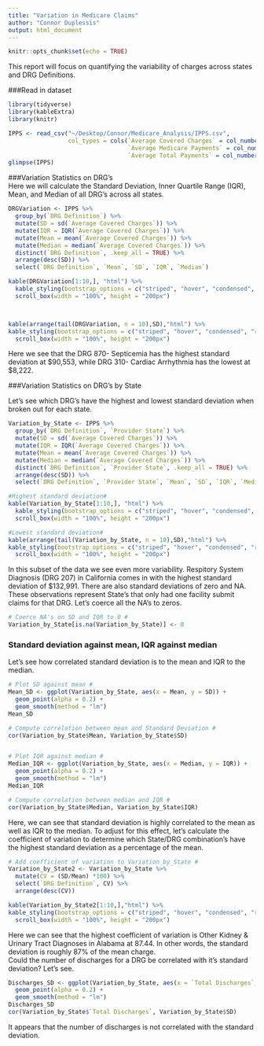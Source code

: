 ```yaml
---
title: "Variation in Medicare Claims"
author: "Connor Duplessis"
output: html_document
---
```


```r
knitr::opts_chunk$set(echo = TRUE)
```


This report will focus on quantifying the variability of charges across states and DRG Definitions.

###Read in dataset

```r
library(tidyverse)
library(kableExtra)
library(knitr)

IPPS <- read_csv("~/Desktop/Connor/Medicare_Analysis/IPPS.csv", 
                 col_types = cols(`Average Covered Charges` = col_number(), 
                                  `Average Medicare Payments` = col_number(), 
                                  `Average Total Payments` = col_number()))
glimpse(IPPS)
```

###Variation Statistics on DRG's  
Here we will calculate the Standard Deviation, Inner Quartile Range (IQR), Mean, and Median of all DRG's across all states.

```r
DRGVariation <- IPPS %>%
  group_by(`DRG Definition`) %>%
  mutate(SD = sd(`Average Covered Charges`)) %>%
  mutate(IQR = IQR(`Average Covered Charges`)) %>%
  mutate(Mean = mean(`Average Covered Charges`)) %>%
  mutate(Median = median(`Average Covered Charges`)) %>%
  distinct(`DRG Definition`, .keep_all = TRUE) %>%
  arrange(desc(SD)) %>%
  select(`DRG Definition`, `Mean`, `SD`, `IQR`, `Median`)

kable(DRGVariation[1:10,], "html") %>%
  kable_styling(bootstrap_options = c("striped", "hover", "condensed", "responsive")) %>%
  scroll_box(width = "100%", height = "200px")  



kable(arrange(tail(DRGVariation, n = 10),SD),"html") %>%
kable_styling(bootstrap_options = c("striped", "hover", "condensed", "responsive")) %>%
  scroll_box(width = "100%", height = "200px")  
```  

Here we see that the DRG 870- Septicemia has the highest standard deviation at $90,553, while DRG 310- Cardiac Arrhythmia has the lowest at $8,222. 

###Variation Statistics on DRG's by State  

Let's see which DRG's have the highest and lowest standard deviation when broken out for each state.  
```r
Variation_by_State <- IPPS %>%
  group_by(`DRG Definition`, `Provider State`) %>%
  mutate(SD = sd(`Average Covered Charges`)) %>%
  mutate(IQR = IQR(`Average Covered Charges`)) %>%
  mutate(Mean = mean(`Average Covered Charges`)) %>%
  mutate(Median = median(`Average Covered Charges`)) %>%
  distinct(`DRG Definition`, `Provider State`, .keep_all = TRUE) %>%
  arrange(desc(SD)) %>%
  select(`DRG Definition`, `Provider State`, `Mean`, `SD`, `IQR`, `Median`, `Total Discharges`)

#Highest standard deviation#
kable(Variation_by_State[1:10,], "html") %>%
  kable_styling(bootstrap_options = c("striped", "hover", "condensed", "responsive")) %>%
  scroll_box(width = "100%", height = "200px")  

#Lowest standard deviation#
kable(arrange(tail(Variation_by_State, n = 10),SD),"html") %>%
kable_styling(bootstrap_options = c("striped", "hover", "condensed", "responsive")) %>%
  scroll_box(width = "100%", height = "200px")  
```
In this subset of the data we see even more variability. Respitory System Diagnosis (DRG 207) in California comes in with the highest standard deviation of $132,991. There are also standard deviations of zero and NA. These observations represent State's that only had one facility submit claims for that DRG. Let's coerce all the NA's to zeros. 

```r
# Coerce NA's on SD and IQR to 0 #
Variation_by_State[is.na(Variation_by_State)] <- 0
```

### Standard deviation against mean, IQR against median
Let's see how correlated standard deviation is to the mean and IQR to the median.

```r
# Plot SD against mean #
Mean_SD <- ggplot(Variation_by_State, aes(x = Mean, y = SD)) +
  geom_point(alpha = 0.2) +
  geom_smooth(method = "lm")
Mean_SD

# Compute correlation between mean and Standard Deviation #
cor(Variation_by_State$Mean, Variation_by_State$SD)


# Plot IQR against median #
Median_IQR <- ggplot(Variation_by_State, aes(x = Median, y = IQR)) +
  geom_point(alpha = 0.2) +
  geom_smooth(method = "lm")
Median_IQR

# Compute correlation between median and IQR #
cor(Variation_by_State$Median, Variation_by_State$IQR)
```

Here, we can see that standard deviation is highly correlated to the mean as well as IQR to the median. To adjust for this effect, let's calculate the coefficient of variation to determine which State/DRG combination's have the highest standard deviation as a percentage of the mean.

```r
# Add coefficient of variation to Variation_by_State #
Variation_by_State2 <- Variation_by_State %>%
  mutate(CV = (SD/Mean) *100) %>%
  select(`DRG Definition`, CV) %>%
  arrange(desc(CV))

kable(Variation_by_State2[1:10,],"html") %>%
kable_styling(bootstrap_options = c("striped", "hover", "condensed", "responsive")) %>%
  scroll_box(width = "100%", height = "200px")  
```

Here we can see that the highest coefficient of variation is Other Kidney & Urinary Tract Diagnoses in Alabama at 87.44. In other words, the standard deviation is roughly 87% of the mean charge.  
Could the number of discharges for a DRG be correlated with it's standard deviation? Let's see.
```r
Discharges_SD <- ggplot(Variation_by_State, aes(x = `Total Discharges`, y = `SD`)) +
  geom_point(alpha = 0.2) +
  geom_smooth(method = "lm")
Discharges_SD
cor(Variation_by_State$`Total Discharges`, Variation_by_State$SD)
```

It appears that the number of discharges is not correlated with the standard deviation.